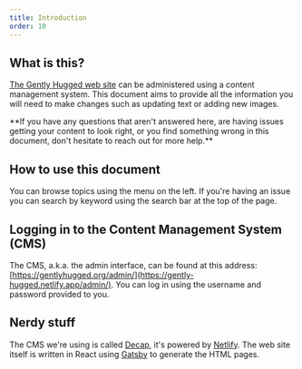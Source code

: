 ```yaml
---
title: Introduction
order: 10
---
```

## What is this?

[The Gently Hugged web site](https://gentlyhugged.org/) can be administered using a content management system. This document aims to provide all the information you will need to make changes such as updating text or adding new images. 

<Aside>
**If you have any questions that aren't answered here, are having issues getting your content to look right, or you find something wrong in this document, don't hesitate to reach out for more help.**
<GetHelpButton />
</Aside>

## How to use this document

You can browse topics using the menu on the left. If you're having an issue you can search by keyword using the search bar at the top of the page.

## Logging in to the Content Management System (CMS)

The CMS, a.k.a. the admin interface, can be found at this address: [https://gentlyhugged.org/admin/](https://gently-hugged.netlify.app/admin/). You can log in using the username and password provided to you.

## Nerdy stuff

The CMS we're using is called [Decap](https://decapcms.org/), it's powered by [Netlify](https://www.netlify.com/). The web site itself is written in React using [Gatsby](https://www.gatsbyjs.com/) to generate the HTML pages.